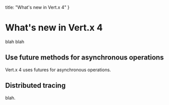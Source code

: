 
  title: "What's new in Vert.x 4"
}

# What's new in Vert.x 4

blah blah

## Use future methods for asynchronous operations

Vert.x 4 uses futures for asynchronous operations.


## Distributed tracing

blah.


